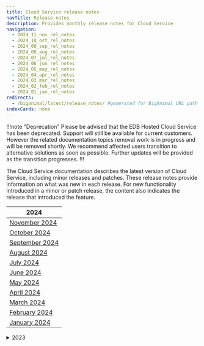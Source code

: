 ```yaml
---
title: Cloud Service release notes
navTitle: Release notes
description: Provides monthly release notes for Cloud Service
navigation:
  - 2024_11_nov_rel_notes
  - 2024_10_oct_rel_notes
  - 2024_09_sep_rel_notes
  - 2024_08_aug_rel_notes
  - 2024_07_jul_rel_notes
  - 2024_06_jun_rel_notes
  - 2024_05_may_rel_notes
  - 2024_04_apr_rel_notes
  - 2024_03_mar_rel_notes
  - 2024_02_feb_rel_notes
  - 2024_01_jan_rel_notes
redirects:
  - /biganimal/latest/release_notes/ #generated for BigAnimal URL path removal branch
indexCards: none
---
```


!!!note "Deprecation"
Please be advised that the EDB Hosted Cloud Service has been deprecated. Support will still be available for current customers. However the related documentation topics removal work is in progress and will be removed shortly. We recommend affected users transition to alternative solutions as soon as possible. Further updates will be provided as the transition progresses.
!!!

The Cloud Service documentation describes the latest version of Cloud Service, including minor releases and patches. These release notes provide information on what was new in each release. For new functionality introduced in a minor or patch release, the content also indicates the release that introduced the feature.

| 2024                                   |
|----------------------------------------|
| [November 2024](2024_11_nov_rel_notes)  |
| [October 2024](2024_10_oct_rel_notes)  |
| [September 2024](2024_09_sep_rel_notes)|
| [August 2024](2024_08_aug_rel_notes)   |
| [July 2024](2024_07_jul_rel_notes)    |
| [June 2024](2024_06_jun_rel_notes)     |
| [May 2024](2024_05_may_rel_notes)      |
| [April 2024](2024_04_apr_rel_notes)    |
| [March 2024](2024_03_mar_rel_notes)    |
| [February 2024](2024_02_feb_rel_notes) |
| [January 2024](2024_01_jan_rel_notes)  |

<details><summary>2023</summary>

| 2023                                         |
|----------------------------------------------|
| [December 2023](2023/2023_12_dec_rel_notes)  |
| [November 2023](2023/2023_11_nov_rel_notes)  |
| [October 2023](2023/2023_10_oct_rel_notes)   |
| [September 2023](2023/2023_09_sep_rel_notes) |
| [August 2023](2023/2023_08_aug_rel_notes)    |
| [July 2023](2023/2023_07_jul_rel_notes)      |
| [June 2023](2023/2023_06_jun_rel_notes)      |
| [May 2023](2023/2023_05_may_rel_notes)       |
| [April 2023](2023/2023_04_apr_rel_notes)     |
| [March 2023](2023/2023_03_mar_rel_notes)     |
| [February 2023](2023/2023_02_feb_rel_notes)  |
| [January 2023](2023/2023_01_jan_rel_notes)   |

</details>
